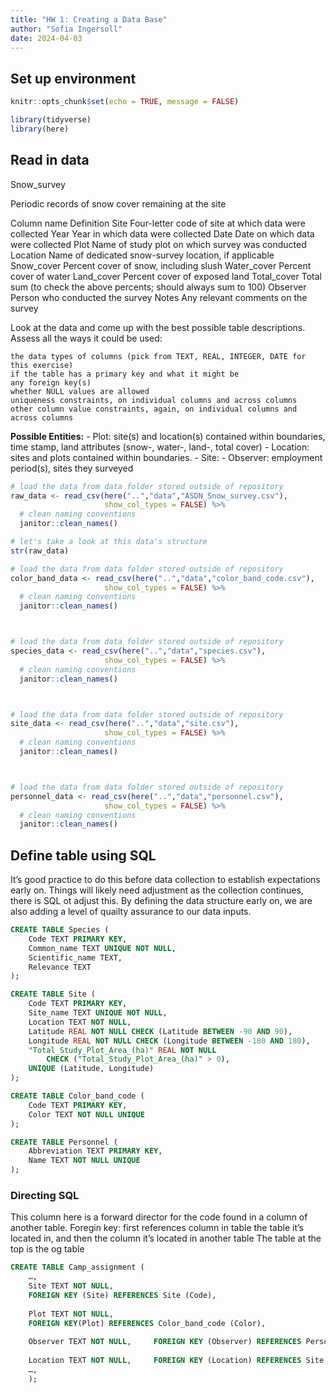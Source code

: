 ```yaml
---
title: "HW 1: Creating a Data Base"
author: "Sofia Ingersoll"
date: 2024-04-03
---
```

## Set up environment
```r
knitr::opts_chunk$set(echo = TRUE, message = FALSE) 

library(tidyverse)
library(here)
```

## Read in data

Snow_survey

Periodic records of snow cover remaining at the site

Column name	Definition
Site	Four-letter code of site at which data were collected
Year	Year in which data were collected
Date	Date on which data were collected
Plot	Name of study plot on which survey was conducted
Location	Name of dedicated snow-survey location, if applicable
Snow_cover	Percent cover of snow, including slush
Water_cover	Percent cover of water
Land_cover	Percent cover of exposed land
Total_cover	Total sum (to check the above percents; should always sum to 100)
Observer	Person who conducted the survey
Notes	Any relevant comments on the survey


Look at the data and come up with the best possible table descriptions. Assess all the ways it could be used:


    the data types of columns (pick from TEXT, REAL, INTEGER, DATE for this exercise)
    if the table has a primary key and what it might be
    any foreign key(s)
    whether NULL values are allowed
    uniqueness constraints, on individual columns and across columns
    other column value constraints, again, on individual columns and across columns


**Possible Entities:** 
- Plot: site(s) and location(s) contained within boundaries, time stamp, land attributes (snow-, water-, land-, total cover)
- Location: sites and plots contained within boundaries.
- Site: 
- Observer: employment period(s), sites they surveyed



```r
# load the data from data folder stored outside of repository
raw_data <- read_csv(here("..","data","ASDN_Snow_survey.csv"),
                     show_col_types = FALSE) %>% 
  # clean naming conventions
  janitor::clean_names()

# let's take a look at this data's structure 
str(raw_data)
```
```r
# load the data from data folder stored outside of repository
color_band_data <- read_csv(here("..","data","color_band_code.csv"),
                     show_col_types = FALSE) %>% 
  # clean naming conventions
  janitor::clean_names()



# load the data from data folder stored outside of repository
species_data <- read_csv(here("..","data","species.csv"),
                     show_col_types = FALSE) %>% 
  # clean naming conventions
  janitor::clean_names()



# load the data from data folder stored outside of repository
site_data <- read_csv(here("..","data","site.csv"),
                     show_col_types = FALSE) %>% 
  # clean naming conventions
  janitor::clean_names()



# load the data from data folder stored outside of repository
personnel_data <- read_csv(here("..","data","personnel.csv"),
                     show_col_types = FALSE) %>% 
  # clean naming conventions
  janitor::clean_names()
```


## Define table using SQL

It's good practice to do this before data collection to establish expectations early on. Things will likely need adjustment as the collection continues, there is SQL ot adjust this. By defining the data structure early on, we are also adding a level of quailty assurance to our data inputs.
 
```SQL
CREATE TABLE Species (
    Code TEXT PRIMARY KEY,
    Common_name TEXT UNIQUE NOT NULL,
    Scientific_name TEXT,
    Relevance TEXT
);

CREATE TABLE Site (
    Code TEXT PRIMARY KEY,
    Site_name TEXT UNIQUE NOT NULL,
    Location TEXT NOT NULL,
    Latitude REAL NOT NULL CHECK (Latitude BETWEEN -90 AND 90),
    Longitude REAL NOT NULL CHECK (Longitude BETWEEN -180 AND 180),
    "Total_Study_Plot_Area_(ha)" REAL NOT NULL
        CHECK ("Total_Study_Plot_Area_(ha)" > 0),
    UNIQUE (Latitude, Longitude)
);

CREATE TABLE Color_band_code (
    Code TEXT PRIMARY KEY,
    Color TEXT NOT NULL UNIQUE
);

CREATE TABLE Personnel (
    Abbreviation TEXT PRIMARY KEY,
    Name TEXT NOT NULL UNIQUE
);
```


### Directing SQL

This column here is a forward director for the code found in a column of another table.
Foregin key: first references column in table the table it's located in, and then the column it's located in another table
The table at the top is the og table

```SQL
CREATE TABLE Camp_assignment (
    …,
    Site TEXT NOT NULL,
    FOREIGN KEY (Site) REFERENCES Site (Code),
    
    Plot TEXT NOT NULL,
    FOREIGN KEY(Plot) REFERENCES Color_band_code (Color),
    
    Observer TEXT NOT NULL,     FOREIGN KEY (Observer) REFERENCES Personnel (Abbreviation),
    
    Location TEXT NOT NULL,     FOREIGN KEY (Location) REFERENCES Site (Location),
    …,
    );
```

